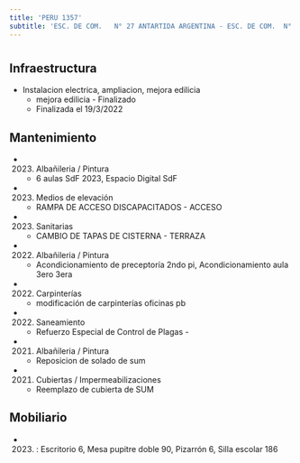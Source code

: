 ```yaml
---
title: 'PERU 1357'
subtitle: 'ESC. DE COM.   N° 27 ANTARTIDA ARGENTINA - ESC. DE COM.  N° 04 BALDOMERO FERNANDEZ MORENO'
---
```


#
## Infraestructura

* Instalacion electrica, ampliacion, mejora edilicia 
    + mejora edilicia - Finalizado 
    + Finalizada el 19/3/2022 






## Mantenimiento

*  (2023) Albañileria / Pintura 
    + 6 aulas SdF 2023, Espacio Digital SdF

*  (2023) Medios de elevación 
    + RAMPA DE ACCESO DISCAPACITADOS - ACCESO

*  (2023) Sanitarias 
    + CAMBIO DE TAPAS DE CISTERNA - TERRAZA

*  (2022) Albañileria / Pintura 
    + Acondicionamiento de preceptoría 2ndo pi, Acondicionamiento aula 3ero 3era

*  (2022) Carpinterías 
    + modificación de carpinterías oficinas pb

*  (2022) Saneamiento 
    + Refuerzo Especial de Control de Plagas -

*  (2021) Albañileria / Pintura 
    + Reposicion de solado de sum

*  (2021) Cubiertas / Impermeabilizaciones 
    + Reemplazo de cubierta de SUM





## Mobiliario

*  (2023) : Escritorio 6, Mesa pupitre doble 90, Pizarrón 6, Silla escolar 186 



